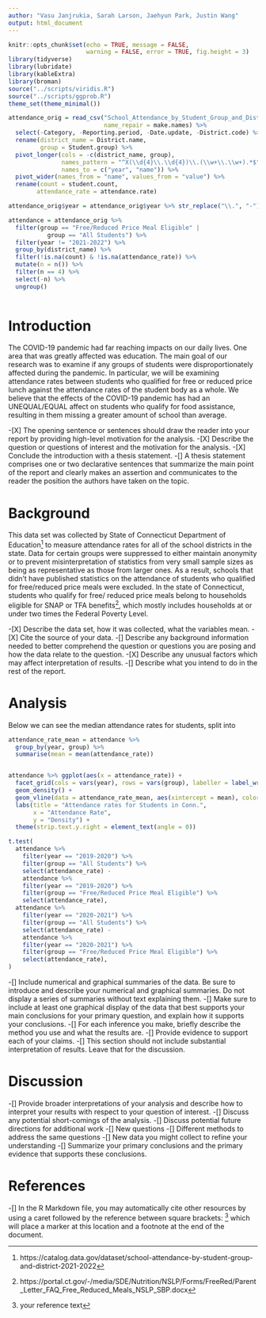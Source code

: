 ```yaml
---
author: "Vasu Janjrukia, Sarah Larson, Jaehyun Park, Justin Wang"
output: html_document
---
```


```r
knitr::opts_chunk$set(echo = TRUE, message = FALSE,
                      warning = FALSE, error = TRUE, fig.height = 3)
library(tidyverse)
library(lubridate)
library(kableExtra)
library(broman)
source("../scripts/viridis.R")
source("../scripts/ggprob.R")
theme_set(theme_minimal())
```

```r

attendance_orig = read_csv("School_Attendance_by_Student_Group_and_District__2021-2022.csv",
                           name_repair = make.names) %>% 
  select(-Category, -Reporting.period, -Date.update, -District.code) %>% 
  rename(district_name = District.name,
         group = Student.group) %>% 
  pivot_longer(cols = -c(district_name, group), 
               names_pattern = "^X(\\d{4}\\.\\d{4})\\.(\\w+\\.\\w+).*$", 
               names_to = c("year", "name")) %>% 
  pivot_wider(names_from = "name", values_from = "value") %>% 
  rename(count = student.count,
        attendance_rate = attendance.rate)

attendance_orig$year = attendance_orig$year %>% str_replace("\\.", "-")

attendance = attendance_orig %>% 
  filter(group == "Free/Reduced Price Meal Eligible" |
           group == "All Students") %>% 
  filter(year != "2021-2022") %>% 
  group_by(district_name) %>% 
  filter(!is.na(count) & !is.na(attendance_rate)) %>% 
  mutate(n = n()) %>%
  filter(n == 4) %>%
  select(-n) %>% 
  ungroup()
  
```


# Introduction

The COVID-19 pandemic had far reaching impacts on our daily lives. One area that was greatly affected was education. The main goal of our research was to examine if any groups of students were disproportionately affected during the pandemic. In particular, we will be examining attendance rates between students who qualified for free or reduced price lunch against the attendance rates of the student body as a whole. We believe that the effects of the COVID-19 pandemic has had an UNEQUAL/EQUAL affect on students who qualify for food assistance, resulting in them missing a greater amount of school than average.

-[X] The opening sentence or sentences should draw the reader into your report by providing high-level motivation for the analysis. 
-[X] Describe the question or questions of interest and the motivation for the analysis.
-[X] Conclude the introduction with a thesis statement.
-[] A thesis statement comprises one or two declarative sentences that summarize the main point of the report and clearly makes an assertion and communicates to the reader the position the authors have taken on the topic.


# Background

This data set was collected by State of Connecticut Department of Education^[https://catalog.data.gov/dataset/school-attendance-by-student-group-and-district-2021-2022] to measure attendance rates for all of the school districts in the state. Data for certain groups were suppressed to either maintain anonymity or to prevent misinterpretation of statistics from very small sample sizes as being as representative as those from larger ones. As a result, schools that didn't have published statistics on the attendance of students who qualified for free/reduced price meals were excluded. In the state of Connecticut, students who qualify for free/ reduced price meals belong to households eligible for SNAP or TFA benefits^[https://portal.ct.gov/-/media/SDE/Nutrition/NSLP/Forms/FreeRed/Parent_Letter_FAQ_Free_Reduced_Meals_NSLP_SBP.docx], which mostly includes households at or under two times the Federal Poverty Level.

-[X] Describe the data set, how it was collected, what the variables mean.
-[X] Cite the source of your data.
-[] Describe any background information needed to better comprehend the question or questions you are posing and how the data relate to the question.
-[X] Describe any unusual factors which may affect interpretation of results.
-[] Describe what you intend to do in the rest of the report.

# Analysis

Below we can see the median attendance rates for students, split into 

```r

attendance_rate_mean = attendance %>% 
  group_by(year, group) %>% 
  summarise(mean = mean(attendance_rate))


attendance %>% ggplot(aes(x = attendance_rate)) +
  facet_grid(cols = vars(year), rows = vars(group), labeller = label_wrap_gen()) +
  geom_density() +
  geom_vline(data = attendance_rate_mean, aes(xintercept = mean), color = "red") +
  labs(title = "Attendance rates for Students in Conn.",
       x = "Attendance Rate",
       y = "Density") + 
  theme(strip.text.y.right = element_text(angle = 0))

```

```r
t.test(
  attendance %>% 
    filter(year == "2019-2020") %>% 
    filter(group == "All Students") %>% 
    select(attendance_rate) -
    attendance %>% 
    filter(year == "2019-2020") %>% 
    filter(group == "Free/Reduced Price Meal Eligible") %>% 
    select(attendance_rate), 
  attendance %>% 
    filter(year == "2020-2021") %>% 
    filter(group == "All Students") %>% 
    select(attendance_rate) -
    attendance %>% 
    filter(year == "2020-2021") %>% 
    filter(group == "Free/Reduced Price Meal Eligible") %>% 
    select(attendance_rate), 
)
```

-[] Include numerical and graphical summaries of the data. Be sure to introduce and describe your numerical and graphical summaries.  Do not display a series of summaries without text explaining them.
-[] Make sure to include at least one graphical display of the data that best supports your main conclusions for your primary question, and explain how it supports your conclusions.
-[] For each inference you make, briefly describe the method you use and what the results are.
-[] Provide evidence to support each of your claims.
-[] This section should not include substantial interpretation of results. Leave that for the discussion.

# Discussion

-[] Provide broader interpretations of your analysis and describe how to interpret your results with respect to your question of interest.
-[] Discuss any potential short-comings of the analysis.
-[] Discuss potential future directions for additional work
-[] New questions
-[] Different methods to address the same questions
-[] New data you might collect to refine your understanding
-[] Summarize your primary conclusions and the primary evidence that supports these conclusions.

# References

-[] In the R Markdown file, you may automatically cite other resources by using a caret followed by the reference between square brackets: ^[your reference text] which will place a marker at this location and a footnote at the end of the document.